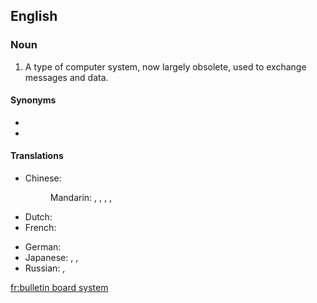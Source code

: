 {{rfc}}
==English==
{{wikipedia}}

===Noun===
{{en-noun|head={{l/en|bulletin board}} {{l/en|system}}}}

# {{computing}} A type of computer system, now largely obsolete, used to exchange messages and data.

====Synonyms====
* {{l/en|BBS}}
* {{l/en|bulletin board service}}

====Translations====
{{trans-top|computer system to exchange messages and data}}
* Chinese:
*: Mandarin: {{t|cmn|電子佈告欄|sc=Hani}}, {{t|cmn|电子布告栏|tr=diànzǐ bùgàolán|sc=Hani}}, {{t|cmn|電子佈告欄系統|sc=Hani}}, {{t|cmn|电子布告栏系统|tr=diànzǐ bùgàolán xìtǒng|sc=Hani}}, {{t|cmn|BBS|sc=Latn}}
* Dutch: {{t-|nl|bulletin board system|n}}
* French: {{t-|fr|système babillard electronique|f}}
{{trans-mid}}
* German: {{t-|de|Bulletin Board System|n}}
* Japanese: {{t-|ja|電子掲示板|tr=でんしけいじばん, denshi keijiban|sc=Jpan}}, {{t+|ja|掲示板|tr=けいじばん, keijiban|sc=Jpan}}, {{t-|ja|BBS|alt=ＢＢＳ|sc=Jpan}}
* Russian: {{t-|ru|электронная доска объявлений|f|tr=elektrónnaja doská obʺjavlénij|sc=Cyrl}}, {{t-|ru|BBS|m|sc=Latn}}
{{trans-bottom}}

[[fr:bulletin board system]]
